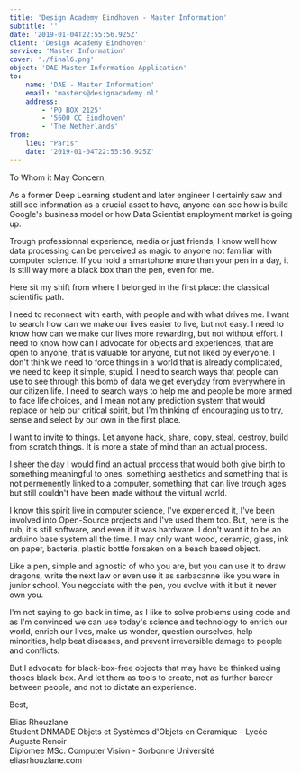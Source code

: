 ```yaml
---
title: 'Design Academy Eindhoven - Master Information'
subtitle: ''
date: '2019-01-04T22:55:56.925Z'
client: 'Design Academy Eindhoven'
service: 'Master Information'
cover: './final6.png'
object: 'DAE Master Information Application'
to:
    name: 'DAE - Master Information'
    email: 'masters@designacademy.nl'
    address:
        - 'PO BOX 2125'
        - '5600 CC Eindhoven'
        - 'The Netherlands'
from:
    lieu: "Paris"
    date: '2019-01-04T22:55:56.925Z'
---
```


To Whom it May Concern,

As a former Deep Learning student and later engineer I certainly saw and still see information as a crucial asset to have, anyone can see how is build Google's business model or how Data Scientist employment market is going up.

Trough professionnal experience, media or just friends, I know well how data processing can be perceived as magic to anyone not familiar with computer science. If you hold a smartphone more than your pen in a day, it is still way more a black box than the pen, even for me.

Here sit my shift from where I belonged in the first place: the classical scientific path.

I need to reconnect with earth, with people and with what drives me. 
I want to search how can we make our lives easier to live, but not easy. 
I need to know how can we make our lives more rewarding, but not without effort. 
I need to know how can I advocate for objects and experiences, that are open to anyone, that is valuable for anyone, but not liked by everyone. 
I don't think we need to force things in a world that is already complicated, we need to keep it simple, stupid.
I need to search ways that people can use to see through this bomb of data we get everyday from everywhere in our citizen life.
I need to search ways to help me and people be more armed to face life choices, and I mean not any prediction system that would replace or help our critical spirit, but I'm thinking of encouraging us to try, sense and select by our own in the first place.

I want to invite to things. Let anyone hack, share, copy, steal, destroy, build from scratch things. It is more a state of mind than an actual process. 

I sheer the day I would find an actual process that would both give birth to something meaningful to ones, something aesthetics and something that is not permenently linked to a computer, something that can live trough ages but still couldn't have been made without the virtual world.

I know this spirit live in computer science, I've experienced it, I've been involved into Open-Source projects and I've used them too. But, here is the rub, it's still software, and even if it was hardware. I don't want it to be an arduino base system all the time. I may only want wood, ceramic, glass, ink on paper, bacteria, plastic bottle forsaken on a beach based object.

Like a pen, simple and agnostic of who you are, but you can use it to draw dragons, write the next law or even use it as sarbacanne like you were in junior school. You negociate with the pen, you evolve with it but it never own you. 

I'm not saying to go back in time, as I like to solve problems using code and as I'm convinced we can use today's science and technology to enrich our world, enrich our lives, make us wonder, question ourselves, help minorities, help beat diseases, and prevent irreversible damage to people and conflicts. 

But I advocate for black-box-free objects that may have be thinked using thoses black-box. And let them as tools to create, not as further bareer between people, and not to dictate an experience.

Best, 

Elias Rhouzlane<br/>
Student DNMADE Objets et Systèmes d'Objets en Céramique - Lycée Auguste Renoir<br/>
Diplomee MSc. Computer Vision - Sorbonne Université<br/>
eliasrhouzlane.com